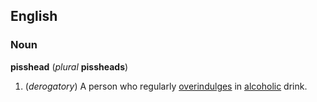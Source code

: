 ==English==
===Noun===
'''pisshead''' (''plural'' '''pissheads''')

#(''derogatory'') A person who regularly [[overindulge]]s in [[alcoholic]] drink.